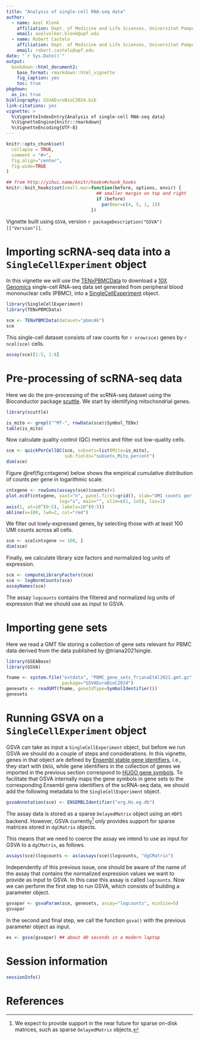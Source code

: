 ```yaml
---
title: "Analysis of single-cell RNA-seq data"
author:
  - name: Axel Klenk
    affiliation: Dept. of Medicine and Life Sciences, Universitat Pompeu Fabra, Barcelona
    email: axelvolker.klenk@upf.edu
  - name: Robert Castelo
    affiliation: Dept. of Medicine and Life Sciences, Universitat Pompeu Fabra, Barcelona
    email: robert.castelo@upf.edu
date: "`r Sys.Date()`" 
output:
  bookdown::html_document2:
    base_format: rmarkdown::html_vignette
    fig_caption: yes
    toc: true
pkgdown:
  as_is: true
bibliography: GSVAEuroBioC2024.bib
link-citations: yes
vignette: >
  %\VignetteIndexEntry{Analysis of single-cell RNA-seq data}
  %\VignetteEngine{knitr::rmarkdown}
  %\VignetteEncoding{UTF-8}
---
```



```r
knitr::opts_chunk$set(
  collapse = TRUE,
  comment = "#>",
  fig.align="center",
  fig.wide=TRUE
)

## from http://yihui.name/knitr/hooks#chunk_hooks
knitr::knit_hooks$set(small.mar=function(before, options, envir) {
                                  ## smaller margin on top and right
                                  if (before)
                                    par(mar=c(4, 5, 1, 1))
                                })
```

Vignette built using `GSVA`, version `r packageDescription("GSVA")[["Version"]]`.

# Importing scRNA-seq data into a `SingleCellExperiment` object

In this vignette we will use the
[TENxPBMCData](https://bioconductor.org/packages/TENxPBMCData) to download a
[10X Genomics](https://support.10xgenomics.com/single-cell-gene-expression/datasets)
single-cell RNA-seq data set generated from peripheral blood mononuclear cells
(PBMC), into a
[SingleCellExperiment](https://bioconductor.org/packages/SingleCellExperiment)
object.

```r
library(SingleCellExperiment)
library(TENxPBMCData)

sce <- TENxPBMCData(dataset="pbmc4k")
sce
```
This single-cell dataset consists of raw counts for `r nrow(sce)` genes by
`r ncol(sce)` cells.

```r
assay(sce)[1:5, 1:8]
```

# Pre-processing of scRNA-seq data

Here we do the pre-processing of the scRNA-seq dataset using the
Bioconductor package [scuttle](https://bioconductor.org/packages/scuttle). We
start by identifying mitochondrial genes.

```r
library(scuttle)

is_mito <- grepl("^MT-", rowData(sce)$Symbol_TENx)
table(is_mito) 
```
Now calculate quality control (QC) metrics and filter out low-quality cells.

```r
sce <- quickPerCellQC(sce, subsets=list(Mito=is_mito),
                      sub.fields="subsets_Mito_percent")
dim(sce)
```
Figure \@ref(fig:cntxgene) below shows the empirical cumulative distribution of
counts per gene in logarithmic scale.

```r
cntxgene <- rowSums(assays(sce)$counts)+1
plot.ecdf(cntxgene, xaxt="n", panel.first=grid(), xlab="UMI counts per gene",
                    log="x", main="", xlim=c(1, 1e5), las=1)
axis(1, at=10^(0:5), labels=10^(0:5))
abline(v=100, lwd=2, col="red")
```
We filter out lowly-expressed genes, by selecting those with at least 100 UMI
counts across all cells.

```r
sce <- sce[cntxgene >= 100, ]
dim(sce)
```
Finally, we calculate library size factors and normalized log units of
expression.

```r
sce <- computeLibraryFactors(sce)
sce <- logNormCounts(sce)
assayNames(sce)
```
The assay `logcounts` contains the filtered and normalized log units of
expression that we should use as input to GSVA.

# Importing gene sets

Here we read a GMT file storing a collection of gene sets relevant for PBMC data
derived from the data published by @triana2021single.

```r
library(GSEABase)
library(GSVA)

fname <- system.file("extdata", "PBMC_gene_sets_TrianaEtAl2021.gmt.gz",
                     package="GSVAEuroBioC2024")
genesets <- readGMT(fname, geneIdType=SymbolIdentifier())
genesets
```

# Running GSVA on a `SingleCellExperiment` object

GSVA can take as input a `SingleCellExperiment` object, but before we run
GSVA we should do a couple of steps and considerations. In this vignette, genes
in that object are defined by
[Ensembl stable gene identifiers](https://www.ensembl.org/info/genome/stable_ids/index.html),
i.e., they start with `ENSG`, while gene identifiers in the collection of genes
we imported in the previous section correspond to
[HUGO gene symbols](https://www.genenames.org). To facilitate that GSVA
internally maps the gene symbols in gene sets to the corresponding Ensembl gene
identifiers of the scRNA-seq data, we should add the following metadata to the
`SingleCellExperiment` object.

```r
gsvaAnnotation(sce) <- ENSEMBLIdentifier("org.Hs.eg.db")
```
The assay data is stored as a sparse `DelayedMatrix` object using an `HDF5`
backend. However, GSVA currently[^footnote-1] only provides support for sparse
matrices stored in `dgCMatrix` objects.

[^footnote-1]: We expect to provide support in the near future for sparse
  on-disk matrices, such as sparse `DelayedMatrix` objects.

This means that we need to coerce the assay we intend to use as input for
GSVA to a `dgCMatrix`, as follows.

```r
assays(sce)$logcounts <- as(assays(sce)$logcounts, "dgCMatrix")
```
Independently of this previous issue, one should be aware of the name of the
assay that contains the normalized expression values we want to provide as
input to GSVA. In this case this assay is called `logcounts`. Now we can
perform the first step to run GSVA, which consists of building a parameter
object.

```r
gsvapar <- gsvaParam(sce, genesets, assay="logcounts", minSize=5)
gsvapar
```
In the second and final step, we call the function `gsva()` with the previous
parameter object as input.

```r
es <- gsva(gsvapar) ## about 40 seconds in a modern laptop
```

# Session information

```r
sessionInfo()
```

# References
